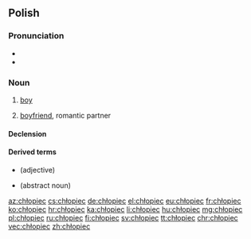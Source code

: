 ==Polish==

===Pronunciation===
* {{pl-IPA}}
* {{audio|Pl-chłopiec.ogg|Audio|lang=pl}}

===Noun===
{{pl-noun|m-pr|dim=chłopczyk}}

# [[boy]]
# {{label|pl|slang}} [[boyfriend]], romantic partner

====Declension====
{{pl-decl-noun-m-pr|dats=chłopcu}}

====Derived terms====
* {{l|pl|chłopięcy}} (adjective)
* {{l|pl|chłopięcość}} (abstract noun)

[[az:chłopiec]]
[[cs:chłopiec]]
[[de:chłopiec]]
[[el:chłopiec]]
[[eu:chłopiec]]
[[fr:chłopiec]]
[[ko:chłopiec]]
[[hr:chłopiec]]
[[ka:chłopiec]]
[[li:chłopiec]]
[[hu:chłopiec]]
[[mg:chłopiec]]
[[pl:chłopiec]]
[[ru:chłopiec]]
[[fi:chłopiec]]
[[sv:chłopiec]]
[[tt:chłopiec]]
[[chr:chłopiec]]
[[vec:chłopiec]]
[[zh:chłopiec]]